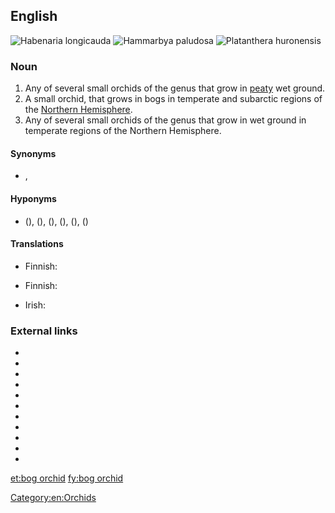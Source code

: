 {{also|bog-orchid}}
==English==
[[File:Habenaria spec 2 - -fl.jpg|thumb|Habenaria longicauda]]
[[File:Hammarbya paludosa Belgien 05.jpg|thumb|Hammarbya paludosa]]
[[File:Green Bog Orchid (3815585585).jpg|thumb|Platanthera huronensis]]

===Noun===
{{en-noun|head=[[bog]] [[orchid]]}}

# Any of several small orchids of the genus {{taxlink|Habenaria|genus|noshow=1}} that grow in [[peaty]] wet ground.
# A small orchid, {{taxlink|Hammarbya paludosa|species|noshow=1}} that grows in bogs in temperate and subarctic regions of the [[Northern Hemisphere]].
# Any of several small orchids of the genus {{taxlink|Platanthera|genus|noshow=1}} that grow in wet ground in temperate regions of the Northern Hemisphere.

====Synonyms====
* {{sense|Hammarbya paludosa}} {{vern|bog adder's-mouth}}, {{vern|bog adder's-mouth orchid}}

====Hyponyms====
* {{sense|Platanthera spp.}} {{vern|Hawaii bog orchid}} ({{taxlink|Platanthera holochila|species|noshow=1}}), {{vern|small northern bog orchid}} ({{taxlink|Platanthera obtusata|species|noshow=1}}), {{vern|sparse-flowered bog orchid}} ({{taxlink|Platanthera sparsiflora|species|noshow=1}}), {{vern|slender bog orchid}} ({{taxlink|Platanthera stricta|species|noshow=1}}), {{vern|Yosemite bog orchid}} ({{taxlink|Platanthera yosemitensis|species|noshow=1}}), {{vern|alcove bog orchid}} ({{taxlink|Platanthera zothecina|species|noshow=1}})

====Translations====
{{trans-top|orchid of genus ''Habenaria''}}
* Finnish: {{t|fi|ripsukämmekkä}}
{{trans-mid}}
{{trans-bottom}}

{{trans-top|''Hammarbya paludosa''}}
* Finnish: {{t|fi|suovalkku}}
{{trans-mid}}
{{trans-bottom}}

{{ttbc-top}}
* Irish: {{t-check|ga|magairlín an chorraigh|m}}
{{trans-mid}}
{{trans-bottom}}

===External links===
* {{pedia}}
* {{R:OneLook}}
* {{pedia|Habenaria}}
* {{pedia|Hammarbya paludosa}}
* {{pedia|Platanthera}}
* {{specieslite|Habenaria}}
* {{specieslite|Hammarbya paludosa}}
* {{specieslite|Platanthera}}
* {{comcatlite|Habenaria}}
* {{comcatlite|Hammarbya paludosa}}
* {{comcatlite|Platanthera}}
[[Category:en:Orchids]]

[[et:bog orchid]]
[[fy:bog orchid]]